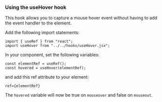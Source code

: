 ### Using the useHover hook

This hook allows you to capture a mouse hover event without having to add the event handler to the element.

Add the following import statements:

`import { useRef } from "react";`  
`import useHover from "../../hooks/useHover.jsx";`

In your component, set the following variables:

`const elementRef = useRef();`  
`const hovered = useHover(elementRef);`

and add this ref attribute to your element:

`ref={elementRef}`

The `hovered` variable will now be true on `mouseover` and false on `mouseout`.
